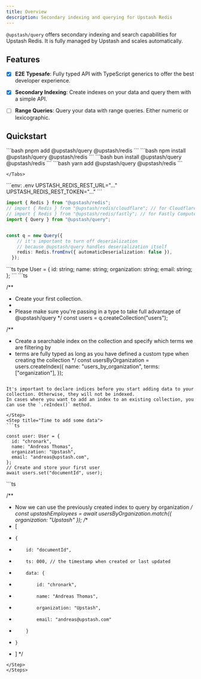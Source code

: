 ```yaml
---
title: Overview
description: Secondary indexing and querying for Upstash Redis
---
```



`@upstash/query` offers secondary indexing and search capabilities for Upstash Redis. It is fully managed by Upstash and scales automatically.

<Card title="github.com/upstash/query" icon="github" href="https://github.com/upstash/query"/>


## Features
- [x] **E2E Typesafe**: Fully typed API with TypeScript generics to offer the best developer experience.
- [x] **Secondary Indexing**: Create indexes on your data and query them with a simple API.
- [ ] **Range Queries**: Query your data with range queries. Either numeric or lexicographic.



## Quickstart

<Steps>
<Step title="Install dependencies">
    <Tabs>
        <Tab title="pnpm">
        ```bash
        pnpm add @upstash/query @upstash/redis
        ```
        </Tab>
         <Tab title="npm">
        ```bash
        npm install @upstash/query @upstash/redis
        ```
        </Tab>
         <Tab title="bun">
        ```bash
        bun install @upstash/query @upstash/redis
        ```
        </Tab>
          <Tab title="yarn">
        ```bash
        yarn add @upstash/query @upstash/redis
        ```
        </Tab>
 
    </Tabs>

</Step>

<Step title="Set environment variables">
```env: .env
UPSTASH_REDIS_REST_URL="..."
UPSTASH_REDIS_REST_TOKEN="..."
```
</Step>


<Step title="Import the packages and create a client">

```ts
import { Redis } from "@upstash/redis";
// import { Redis } from "@upstash/redis/cloudflare"; // for Cloudflare Workers
// import { Redis } from "@upstash/redis/fastly"; // for Fastly Compute@Edge
import { Query } from "@upstash/query";


const q = new Query({
    // it's important to turn off deserialization 
    // because @upstash/query handles deserialization itself
    redis: Redis.fromEnv({ automaticDeserialization: false }),
  });

```
</Step>
<Step title="Define a type for your data">
```ts
type User = {
    id: string;
    name: string;
    organization: string;
    email: string;
  };
```
</Step>

<Step title="Create a collection of the same type and an index on the collection">
```ts

  /**
   * Create your first collection.
   *
   * Please make sure you're passing in a type to take full advantage of @upstash/query
   */
  const users = q.createCollection<User>("users");

  /**
   * Create a searchable index on the collection and specify which terms we are filtering by
   * terms are fully typed as long as you have defined a custom type when creating the collection
   */
  const usersByOrganization = users.createIndex({
    name: "users_by_organization",
    terms: ["organization"],
  });

  ```

It's important to declare indices before you start adding data to your collection. Otherwise, they will not be indexed.
In cases where you want to add an index to an existing collection, you can use the `.reIndex()` method.

  </Step>
  <Step title="Time to add some data">
  ```ts

  const user: User = {
    id: "chronark",
    name: "Andreas Thomas",
    organization: "Upstash",
    email: "andreas@upstash.com",
  };
  // Create and store your first user
  await users.set("documentId", user);

  ```
  </Step>
  <Step title="Run your first query against the index">
  ```ts

  /**
   * Now we can use the previously created index to query by organization
   */
  const upstashEmployees = await usersByOrganization.match({
        organization: "Upstash" 
     });
  /**
   * [
   *     {
   *         id: "documentId",
   *         ts: 000, // the timestamp when created or last updated
   *         data: {
   *             id: "chronark",
   *             name: "Andreas Thomas",
   *             organization: "Upstash",
   *             email: "andreas@upstash.com"
   *         }
   *     }
   * ]
   */
  ```
  </Step>
</Steps>
